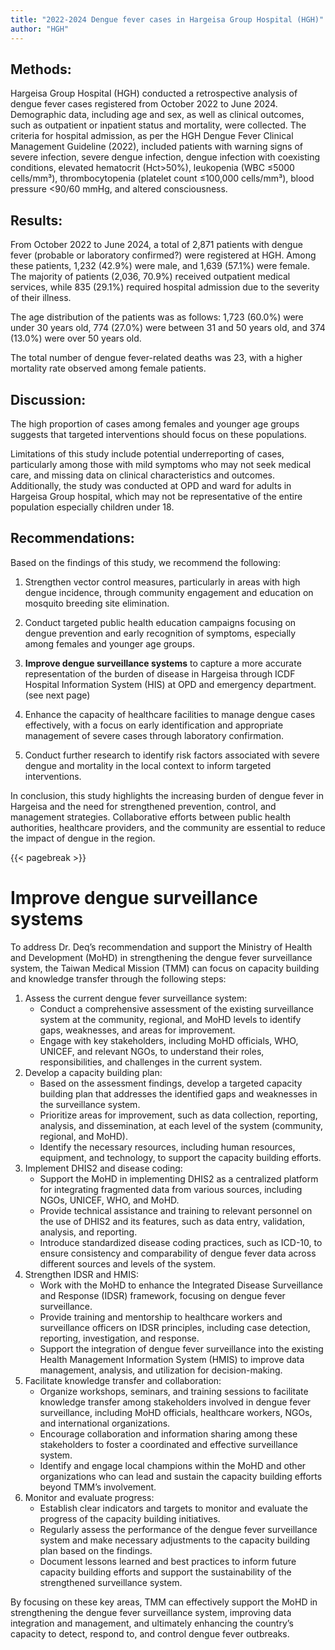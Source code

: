 ```yaml
---
title: "2022-2024 Dengue fever cases in Hargeisa Group Hospital (HGH)"
author: "HGH"
---
```



## Methods:
Hargeisa Group Hospital (HGH) conducted a retrospective analysis of dengue fever cases registered from October 2022 to June 2024. Demographic data, including age and sex, as well as clinical outcomes, such as outpatient or inpatient status and mortality, were collected. The criteria for hospital admission, as per the HGH Dengue Fever Clinical Management Guideline (2022), included patients with warning signs of severe infection, severe dengue infection, dengue infection with coexisting conditions, elevated hematocrit (Hct>50%), leukopenia (WBC ≤5000 cells/mm³), thrombocytopenia (platelet count ≤100,000 cells/mm³), blood pressure <90/60 mmHg, and altered consciousness.

## Results:
From October 2022 to June 2024, a total of 2,871 patients with dengue fever (probable or laboratory confirmed?) were registered at HGH. Among these patients, 1,232 (42.9%) were male, and 1,639 (57.1%) were female. The majority of patients (2,036, 70.9%) received outpatient medical services, while 835 (29.1%) required hospital admission due to the severity of their illness.

The age distribution of the patients was as follows: 1,723 (60.0%) were under 30 years old, 774 (27.0%) were between 31 and 50 years old, and 374 (13.0%) were over 50 years old.

The total number of dengue fever-related deaths was 23, with a higher mortality rate observed among female patients. 

<!-- Compared to the previous years, the number of dengue cases increased from ??? in 2022 to ??? in 2023 and ??? in 2024 (up to June). The mortality rates were 0.?% (? deaths) in 2022, 0.?% (? deaths) in 2023, and 0.?% (? deaths) in 2024.
-->



<!--
Suggestions for improving the report:

1. Provide more detailed age stratification (e.g., 0-10, 11-20, 21-30 years) to better understand the age distribution of dengue fever cases; and report the case fatality rate (CFR) for each age group and sex to identify high-risk populations.

2. Include information on the monthly distribution of cases to assess seasonal trends and peak transmission periods.



7. Provide recommendations for future studies or interventions based on the findings, such as targeted vector control measures or public health education campaigns.
-->


## Discussion:
<!-- The increasing trend in dengue cases and mortality rates from 2022 to 2024 highlights the need for enhanced dengue control measures in Hargeisa. -->
The high proportion of cases among females and younger age groups suggests that targeted interventions should focus on these populations.

Limitations of this study include potential underreporting of cases, particularly among those with mild symptoms who may not seek medical care, and missing data on clinical characteristics and outcomes. Additionally, the study was conducted at OPD and ward for adults in Hargeisa Group hospital, which may not be representative of the entire population especially children under 18.

## Recommendations:
Based on the findings of this study, we recommend the following:

1. Strengthen vector control measures, particularly in areas with high dengue incidence, through community engagement and education on mosquito breeding site elimination.

2. Conduct targeted public health education campaigns focusing on dengue prevention and early recognition of symptoms, especially among females and younger age groups.

3. **Improve dengue surveillance systems** to capture a more accurate representation of the burden of disease in Hargeisa through ICDF Hospital Information System (HIS) at OPD and emergency department. (see next page)

4. Enhance the capacity of healthcare facilities to manage dengue cases effectively, with a focus on early identification and appropriate management of severe cases through laboratory confirmation.

5. Conduct further research to identify risk factors associated with severe dengue and mortality in the local context to inform targeted interventions.

In conclusion, this study highlights the increasing burden of dengue fever in Hargeisa and the need for strengthened prevention, control, and management strategies. Collaborative efforts between public health authorities, healthcare providers, and the community are essential to reduce the impact of dengue in the region.


{{< pagebreak >}}

# Improve dengue surveillance systems

To address Dr. Deq's recommendation and support the Ministry of Health and Development (MoHD) in strengthening the dengue fever surveillance system, the Taiwan Medical Mission (TMM) can focus on capacity building and knowledge transfer through the following steps:

1. Assess the current dengue fever surveillance system:
   - Conduct a comprehensive assessment of the existing surveillance system at the community, regional, and MoHD levels to identify gaps, weaknesses, and areas for improvement.
   - Engage with key stakeholders, including MoHD officials, WHO, UNICEF, and relevant NGOs, to understand their roles, responsibilities, and challenges in the current system.

2. Develop a capacity building plan:
   - Based on the assessment findings, develop a targeted capacity building plan that addresses the identified gaps and weaknesses in the surveillance system.
   - Prioritize areas for improvement, such as data collection, reporting, analysis, and dissemination, at each level of the system (community, regional, and MoHD).
   - Identify the necessary resources, including human resources, equipment, and technology, to support the capacity building efforts.

3. Implement DHIS2 and disease coding:
   - Support the MoHD in implementing DHIS2 as a centralized platform for integrating fragmented data from various sources, including NGOs, UNICEF, WHO, and MoHD.
   - Provide technical assistance and training to relevant personnel on the use of DHIS2 and its features, such as data entry, validation, analysis, and reporting.
   - Introduce standardized disease coding practices, such as ICD-10, to ensure consistency and comparability of dengue fever data across different sources and levels of the system.

4. Strengthen IDSR and HMIS:
   - Work with the MoHD to enhance the Integrated Disease Surveillance and Response (IDSR) framework, focusing on dengue fever surveillance.
   - Provide training and mentorship to healthcare workers and surveillance officers on IDSR principles, including case detection, reporting, investigation, and response.
   - Support the integration of dengue fever surveillance into the existing Health Management Information System (HMIS) to improve data management, analysis, and utilization for decision-making.

5. Facilitate knowledge transfer and collaboration:
   - Organize workshops, seminars, and training sessions to facilitate knowledge transfer among stakeholders involved in dengue fever surveillance, including MoHD officials, healthcare workers, NGOs, and international organizations.
   - Encourage collaboration and information sharing among these stakeholders to foster a coordinated and effective surveillance system.
   - Identify and engage local champions within the MoHD and other organizations who can lead and sustain the capacity building efforts beyond TMM's involvement.

6. Monitor and evaluate progress:
   - Establish clear indicators and targets to monitor and evaluate the progress of the capacity building initiatives.
   - Regularly assess the performance of the dengue fever surveillance system and make necessary adjustments to the capacity building plan based on the findings.
   - Document lessons learned and best practices to inform future capacity building efforts and support the sustainability of the strengthened surveillance system.

By focusing on these key areas, TMM can effectively support the MoHD in strengthening the dengue fever surveillance system, improving data integration and management, and ultimately enhancing the country's capacity to detect, respond to, and control dengue fever outbreaks.


